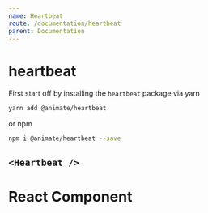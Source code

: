 ```yaml
---
name: Heartbeat
route: /documentation/heartbeat
parent: Documentation
---
```



# heartbeat

First start off by installing the `heartbeat` package via yarn

```bash
yarn add @animate/heartbeat
```

or npm

```bash
npm i @animate/heartbeat --save
```

## `<Heartbeat />`

<Playground>
  <Heartbeat>
    <div
      style={{
        maxWidth: 300,
        boxShadow: "rgba(0, 0, 0, 0.2) 0px 0px 10px",
        backgroundColor: "white",
        textAlign: "center",
        borderRadius: 4,
        padding: 8,
        marginTop: 8,
        width: 300
      }}
    >
      <h1>React Component</h1>
    </div>
  </Heartbeat>
</Playground>
